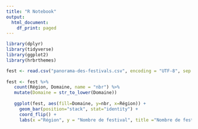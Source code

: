 ```yaml
---
title: "R Notebook"
output:
  html_document:
    df_print: paged
---
```


```r
library(dplyr)
library(tidyverse)
library(ggplot2)
library(hrbrthemes)

```

```r
fest <- read.csv("panorama-des-festivals.csv", encoding = "UTF-8", sep = ";") 
 
fest <- fest %>% 
   count(Région, Domaine, name = "nbr") %>% 
   mutate(Domaine = str_to_lower(Domaine))
 
   ggplot(fest, aes(fill=Domaine, y=nbr, x=Région)) + 
     geom_bar(position="stack", stat="identity") +
     coord_flip() +
     labs(x ="Région", y = "Nombre de festival", title ="Nombre de festivals par domaine et par région")
```




